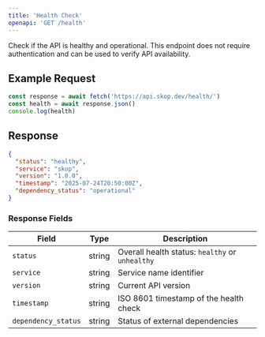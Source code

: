 ```yaml
---
title: 'Health Check'
openapi: 'GET /health'
---
```


Check if the API is healthy and operational. This endpoint does not require authentication and can be used to verify API availability.

## Example Request

```javascript
const response = await fetch('https://api.skop.dev/health/')
const health = await response.json()
console.log(health)
```

## Response

```json
{
  "status": "healthy",
  "service": "skop", 
  "version": "1.0.0",
  "timestamp": "2025-07-24T20:50:00Z",
  "dependency_status": "operational"
}
```

### Response Fields

| Field | Type | Description |
|-------|------|-------------|
| `status` | string | Overall health status: `healthy` or `unhealthy` |
| `service` | string | Service name identifier |
| `version` | string | Current API version |
| `timestamp` | string | ISO 8601 timestamp of the health check |
| `dependency_status` | string | Status of external dependencies |
